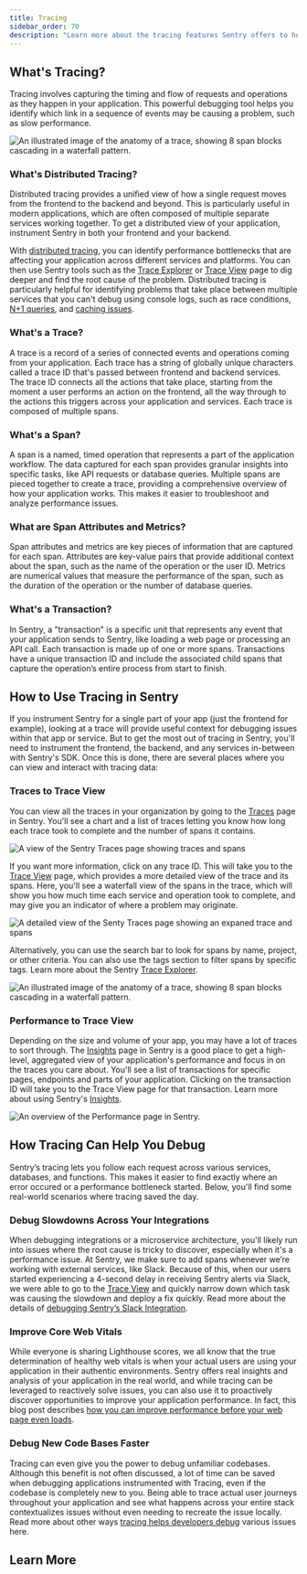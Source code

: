 ```yaml
---
title: Tracing
sidebar_order: 70
description: "Learn more about the tracing features Sentry offers to help you track your software performance across multiple systems."
---
```


## What's Tracing?

Tracing involves capturing the timing and flow of requests and operations as they happen in your application. This powerful debugging tool helps you identify which link in a sequence of events may be causing a problem, such as slow performance.

![An illustrated image of the anatomy of a trace, showing 8 span blocks cascading in a waterfall pattern.](./img/The-anatomy-of-a-trace.png)

### What's Distributed Tracing?

Distributed tracing provides a unified view of how a single request moves from the frontend to the backend and beyond. This is particularly useful in modern applications, which are often composed of multiple separate services working together. To get a distributed view of your application, instrument Sentry in both your frontend and your backend.

With [distributed tracing](/concepts/key-terms/tracing/distributed-tracing/), you can identify performance bottlenecks that are affecting your application across different services and platforms. You can then use Sentry tools such as the [Trace Explorer](/product/explore/traces/) or [Trace View](/concepts/key-terms/tracing/trace-view/) page to dig deeper and find the root cause of the problem. Distributed tracing is particularly helpful for identifying problems that take place between multiple services that you can't debug using console logs, such as race conditions, [N+1 queries](/product/issues/issue-details/performance-issues/n-one-queries/), and [caching issues](/product/insights/caches/).

### What's a Trace?

A trace is a record of a series of connected events and operations coming from your application. Each trace has a string of globally unique characters called a trace ID that's passed between frontend and backend services. The trace ID connects all the actions that take place, starting from the moment a user performs an action on the frontend, all the way through to the actions this triggers across your application and services. Each trace is composed of multiple spans.

### What's a Span?

A span is a named, timed operation that represents a part of the application workflow. The data captured for each span provides granular insights into specific tasks, like API requests or database queries. Multiple spans are pieced together to create a trace, providing a comprehensive overview of how your application works. This makes it easier to troubleshoot and analyze performance issues.

### What are Span Attributes and Metrics?

Span attributes and metrics are key pieces of information that are captured for each span. Attributes are key-value pairs that provide additional context about the span, such as the name of the operation or the user ID. Metrics are numerical values that measure the performance of the span, such as the duration of the operation or the number of database queries.

### What's a Transaction?

In Sentry, a "transaction" is a specific unit that represents any event that your application sends to Sentry, like loading a web page or processing an API call. Each transaction is made up of one or more spans. Transactions have a unique transaction ID and include the associated child spans that capture the operation’s entire process from start to finish.

## How to Use Tracing in Sentry

If you instrument Sentry for a single part of your app (just the frontend for example), looking at a trace will provide useful context for debugging issues within that app or service. But to get the most out of tracing in Sentry, you'll need to instrument the frontend, the backend, and any services in-between with Sentry's SDK. Once this is done, there are several places where you can view and interact with tracing data:

### Traces to Trace View

You can view all the traces in your organization by going to the [Traces](https://sentry.io/orgredirect/organizations/:orgslug/traces/) page in Sentry. You'll see a chart and a list of traces letting you know how long each trace took to complete and the number of spans it contains.

![A view of the Sentry Traces page showing traces and spans](./img/Traces-page.png)

If you want more information, click on any trace ID. This will take you to the [Trace View](/concepts/key-terms/tracing/trace-view/) page, which provides a more detailed view of the trace and its spans. Here, you'll see a waterfall view of the spans in the trace, which will show you how much time each service and operation took to complete, and may give you an indicator of where a problem may originate. 

![A detailed view of the Senty Traces page showing an expaned trace and spans](./img/Trace-view-page.png)

Alternatively, you can use the search bar to look for spans by name, project, or other criteria. You can also use the tags section to filter spans by specific tags. Learn more about the Sentry [Trace Explorer](/product/explore/traces/).

![An illustrated image of the anatomy of a trace, showing 8 span blocks cascading in a waterfall pattern.](./img/Traces-details-page.png)

### Performance to Trace View

Depending on the size and volume of your app, you may have a lot of traces to sort through. The [Insights](https://sentry.io/orgredirect/organizations/:orgslug/insights/backend/) page in Sentry is a good place to get a high-level, aggregated view of your application's performance and focus in on the traces you care about. You'll see a list of transactions for specific pages, endpoints and parts of your application. Clicking on the transaction ID will take you to the Trace View page for that transaction. Learn more about using Sentry's [Insights](/product/insights/).

![An overview of the Performance page in Sentry.](./img/Performance-page.png)

## How Tracing Can Help You Debug

Sentry’s tracing lets you follow each request across various services, databases, and functions. This makes it easier to find exactly where an error occured or a performance bottleneck started. Below, you'll find some real-world scenarios where tracing saved the day.

### Debug Slowdowns Across Your Integrations

When debugging integrations or a microservice architecture, you'll likely run into issues where the root cause is tricky to discover, especially when it's a performance issue. At Sentry, we make sure to add spans whenever we’re working with external services, like Slack. Because of this, when our users started experiencing a 4-second delay in receiving Sentry alerts via Slack, we were able to go to the [Trace View](/concepts/key-terms/tracing/trace-view/) and quickly narrow down which task was causing the slowdown and deploy a fix quickly. Read more about the details of [debugging Sentry’s Slack Integration](https://blog.sentry.io/debugging-a-slack-integration-with-sentrys-trace-view/).

### Improve Core Web Vitals

While everyone is sharing Lighthouse scores, we all know that the true determination of healthy web vitals is when your actual users are using your application in their authentic environments. Sentry offers real insights and analysis of your application in the real world, and while tracing can be leveraged to reactively solve issues, you can also use it to proactively discover opportunities to improve your application performance. In fact, this blog post describes [how you can improve performance before your web page even loads](https://blog.sentry.io/how-to-make-your-web-page-faster-before-it-even-loads/).

### Debug New Code Bases Faster

Tracing can even give you the power to debug unfamiliar codebases. Although this benefit is not often discussed, a lot of time can be saved when debugging applications instrumented with Tracing, even if the codebase is completely new to you. Being able to trace actual user journeys throughout your application and see what happens across your entire stack contextualizes issues without even needing to recreate the issue locally. Read more about other ways [tracing helps developers debug](https://blog.sentry.io/everyone-needs-to-know-how-to-trace/) various issues here.

## Learn More

<PageGrid />
